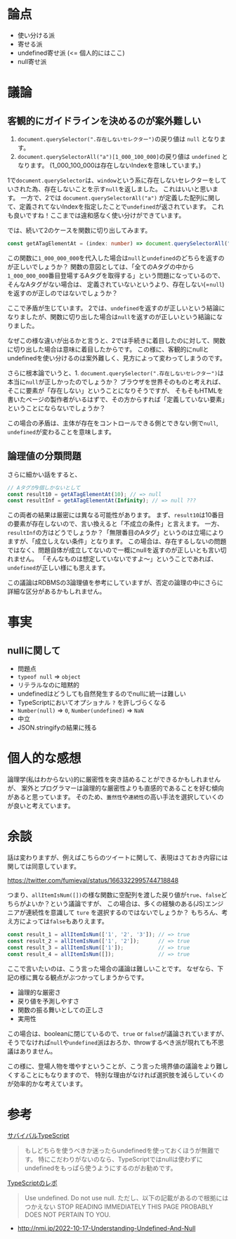 # 論点

- 使い分ける派
- 寄せる派
- undefined寄せ派 (<= 個人的にはここ)
- null寄せ派

# 議論

## 客観的にガイドラインを決めるのが案外難しい

1. `document.querySelector(".存在しないセレクター")`の戻り値は `null` となります。
2. `document.querySelectorAll("a")[1_000_100_000]`の戻り値は `undefined` となります。 (1_000_100_000は存在しないIndexを意味しています。)

1で`document.querySelector`は、`window`という系に存在しないセレクターをしていされた為、存在しないことを示す`null`を返しました。
これはいいと思います。
一方で、2では `document.querySelectorAll("a")` が定義した配列に関して、定義されてないIndexを指定したことで`undefined`が返されています。
これも良いですね！ここまでは違和感なく使い分けができています。

では、続いて2のケースを関数に切り出してみます。

```typescript
const getATagElementAt = (index: number) => document.querySelectorAll("a")[index]; // `???`
```

この関数に`1_000_000_000`を代入した場合は`null`と`undefined`のどちらを返すのが正しいでしょうか？
関数の意図としては、「全てのAタグの中から`1_000_000_000`番目登場するAタグを取得する」という問題になっているので、そんなAタグがない場合は、
定義されていないというより、存在しない(=`null`)を返すのが正しのではないでしょうか？

ここで矛盾が生じています。
2では、`undefined`を返すのが正しいという結論になりましたが、関数に切り出した場合は`null`を返すのが正しいという結論になりました。

なぜこの様な違いが出るかと言うと、2では手続きに着目したのに対して、関数に切り出した場合は意味に着目したからです。
この様に、客観的にnullとundefinedを使い分けるのは案外難しく、見方によって変わってしまうのです。

さらに根本論でいうと、1. `document.querySelector(".存在しないセレクター")`は本当に`null`が正しかったのでしょうか？
ブラウザを世界そのものと考えれば、そこに要素が「存在しない」ということになりそうですが、
そもそもHTMLを書いたページの製作者がいるはずで、その方からすれば「定義していない要素」ということにならないでしょうか？

この場合の矛盾は、主体が存在をコントロールできる側とできない側で`null`, `undefined`が変わることを意味します。

## 論理値の分類問題

さらに細かい話をすると、

```typescript
// Aタグが9個しかないとして
const result10 = getATagElementAt(10); // => null
const resultInf = getATagElementAt(Infinity); // => null ???
```

この両者の結果は厳密には異なる可能性があります。
まず、`result10`は10番目の要素が存在しないので、言い換えると「不成立の条件」と言えます。
一方、`resultInf`の方はどうでしょうか？「無限番目のAタグ」というのは立場によりますが、「成立しえない条件」となります。
この場合は、存在するしないの問題ではなく、問題自体が成立してないので一概にnullを返すのが正しいとも言い切れません。
「そんなものは想定していないですよ〜」ということであれば、`undefined`が正しい様にも思えます。

この議論はRDBMSの3論理値を参考にしていますが、否定の論理の中にさらに詳細な区分があるかもしれません。

# 事実
## nullに関して

- 問題点
- `typeof null` => `object`
- リテラルなのに暗黙的
- undefinedはどうしても自然発生するのでnullに統一は難しい
- TypeScriptにおいてオプショナル `?` を許しづらくなる
- `Number(null)` => `0`, `Number(undefined)` => `NaN`
- 中立
- JSON.stringifyの結果に残る

# 個人的な感想

論理学(私はわからない)的に厳密性を突き詰めることができるかもしれませんが、
案外とプログラマーは論理的な厳密性よりも直感的であることを好む傾向があると思っています。
そのため、`蓋然性`や`連続性`の高い手法を選択していくのが良いと考えています。

# 余談

話は変わりますが、例えばこちらのツイートに関して、表現はさておき内容には関しては同意しています。

https://twitter.com/fumieval/status/1663322995744718848

つまり、`allItemIsNum([])`の様な関数に空配列を渡した戻り値が`true`、`false`どちらがよいか？という議論ですが、
この場合は、多くの経験のある(JS)エンジニアが連続性を意識して `ture` を選択するのではないでしょうか？
もちろん、考え方によっては`false`もありえます。

```typescript
const result_1 = allItemIsNum(['1', '2', '3']); // => true
const result_2 = allItemIsNum(['1', '2']);      // => true
const result_3 = allItemIsNum(['1']);           // => true
const result_4 = allItemIsNum([]);              // => true
```

ここで言いたいのは、こう言った場合の議論は難しいことです。
なぜなら、下記の様に異なる観点がぶつかってしまうからです。

- 論理的な厳密さ
- 戻り値を予測しやすさ
- 関数の振る舞いとしての正しさ
- 実用性

この場合は、booleanに閉じているので、`true` or `false`が議論されていますが、
そうでなければ`null`や`undefined`派はおろか、throwするべき派が現れても不思議はありません。

この様に、登場人物を増やすということが、こう言った境界値の議論をより難しくすることにもなりますので、
特別な理由がなければ選択肢を減らしていくのが効率的かな考えています。

# 参考

[サバイバルTypeScript](https://typescriptbook.jp/reference/values-types-variables/undefined-vs-null)
> もしどちらを使うべきか迷ったらundefinedを使っておくほうが無難です。
> 特にこだわりがないのなら、TypeScriptではnullは使わずにundefinedをもっぱら使うようにするのがお勧めです。

[TypeScriptのレポ](https://github.com/Microsoft/TypeScript/wiki/Coding-guidelines#null-and-undefined)
> Use undefined. Do not use null.
> ただし、以下の記載があるので根拠にはつかえない
> STOP READING IMMEDIATELY
> THIS PAGE PROBABLY DOES NOT PERTAIN TO YOU.

- http://nmi.jp/2022-10-17-Understanding-Undefined-And-Null
